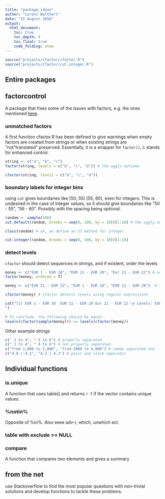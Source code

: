 ```yaml
---
title: "package_ideas"
author: "Lorenz Walthert"
date: "25 August 2016"
output:
  html_document:
    toc: true
    toc_depth: 4
    toc_float: true
    code_folding: show
---
```


```r
source("projects/cfactor/cfactor.R")
source("projects/cfactor/cut.integer.R")

```

## Entire packages
## factorcontrol
A package that fixes some of the issues with factors, e.g. the ones mentioned [here](http://win-vector.com/blog/2014/09/factors-are-not-first-class-citizens-in-r/). 

### unmatched factors
A first function cfactor.R has been defined to give warnings when empty factors are created from strings or when existing strings are "not"translated" preserved. Essentially, it is a wrapper for `factor()`, c stands for enhanced control.
```r
string <- c("a", "b", "c")
factor(string, levels = c("b", "c", "d")) # the uggly outcome

cfactor(string, levels = c("b", "c", "d"))
```

### boundary labels for integer bins
using `cut` gives boundaries like [50, 55) [55, 60), even for integers. This is undesired in the case of integer values, so it should give boundaries like "50 - 55", "56 - 60". Possibly with the spacing being optional.

```r
random <- sample(100)
cut.default(random, breaks = seq(0, 100, by = 10))[1:10] # the uggly outcome with cut.default

class(random) # ok, we define an S3 method for integer

cut.integer(random, breaks = seq(0, 100, by = 10))[1:10]


```


### detect levels
`cfactor` should detect sequences in strings, and if existent, order the levels
```r
money <- c("EUR 1 - EUR 10", "EUR 11 - EUR 20", "Eur 21 - EUR 22") # accidentially already orderd, so current factor is fine
factor(money, ordered = T) 

money <- c("EUR 21 - EUR 22", "EUR 1 - EUR 10", "EUR 11 - EUR 20")  # the general case
```

```r
cfactor(money) # cfactor detects levels using regular expressions
```

```r
cat("[1] EUR 1 - EUR 10  EUR 11 - EUR 20 Eur 21 - EUR 22 \n Levels: EUR 1 - EUR 10 < EUR 11 - EUR 20 < Eur 21 - EUR 22
")
```

```r
# To conclude, the following should be equal:
levels(cfactor(sample(money))) == levels(cfactor(money))
```
Other example strings
```r
c(" 1 to 4", " 5 to 6") # properly separated
c(" 1 to 4", " 4 to 6") # not properly separated
c("from 1,000 to 2,000", "from 2000 to 4,000") # comma separated and 'from' and 'to'
c("4.0 / 4.1", "4.2 / 4.3") # point and slash separator
```

## Individual functions
### is.unique
A function that uses table() and returns `r T` if the vector contains unique values.

### %notin%
Opposite of %in%. Also seee adv-r, which, unwhich ect.

### table with exclude == NULL

### compare
A function that compares two elements and gives a summary

## from the net
use Stackoverflow to find the most popular questions with non-trivial solutions and develop functions to tackle these problems.
